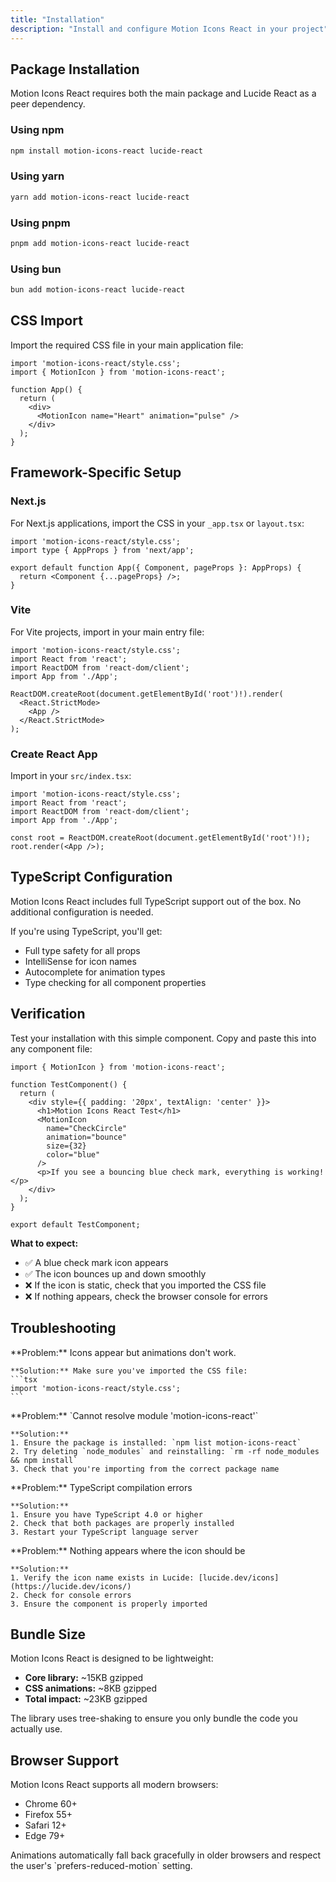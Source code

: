 ```yaml
---
title: "Installation"
description: "Install and configure Motion Icons React in your project"
---
```


## Package Installation

Motion Icons React requires both the main package and Lucide React as a peer dependency.

### Using npm

```bash
npm install motion-icons-react lucide-react
```

### Using yarn

```bash
yarn add motion-icons-react lucide-react
```

### Using pnpm

```bash
pnpm add motion-icons-react lucide-react
```

### Using bun

```bash
bun add motion-icons-react lucide-react
```

## CSS Import

Import the required CSS file in your main application file:

```tsx title="App.tsx"
import 'motion-icons-react/style.css';
import { MotionIcon } from 'motion-icons-react';

function App() {
  return (
    <div>
      <MotionIcon name="Heart" animation="pulse" />
    </div>
  );
}
```

## Framework-Specific Setup

### Next.js

For Next.js applications, import the CSS in your `_app.tsx` or `layout.tsx`:

```tsx title="pages/_app.tsx"
import 'motion-icons-react/style.css';
import type { AppProps } from 'next/app';

export default function App({ Component, pageProps }: AppProps) {
  return <Component {...pageProps} />;
}
```

### Vite

For Vite projects, import in your main entry file:

```tsx title="src/main.tsx"
import 'motion-icons-react/style.css';
import React from 'react';
import ReactDOM from 'react-dom/client';
import App from './App';

ReactDOM.createRoot(document.getElementById('root')!).render(
  <React.StrictMode>
    <App />
  </React.StrictMode>
);
```

### Create React App

Import in your `src/index.tsx`:

```tsx title="src/index.tsx"
import 'motion-icons-react/style.css';
import React from 'react';
import ReactDOM from 'react-dom/client';
import App from './App';

const root = ReactDOM.createRoot(document.getElementById('root')!);
root.render(<App />);
```

## TypeScript Configuration

Motion Icons React includes full TypeScript support out of the box. No additional configuration is needed.

If you're using TypeScript, you'll get:
- Full type safety for all props
- IntelliSense for icon names
- Autocomplete for animation types
- Type checking for all component properties

## Verification

Test your installation with this simple component. Copy and paste this into any component file:

```tsx
import { MotionIcon } from 'motion-icons-react';

function TestComponent() {
  return (
    <div style={{ padding: '20px', textAlign: 'center' }}>
      <h1>Motion Icons React Test</h1>
      <MotionIcon 
        name="CheckCircle" 
        animation="bounce" 
        size={32} 
        color="blue" 
      />
      <p>If you see a bouncing blue check mark, everything is working!</p>
    </div>
  );
}

export default TestComponent;
```

**What to expect:**
- ✅ A blue check mark icon appears
- ✅ The icon bounces up and down smoothly
- ❌ If the icon is static, check that you imported the CSS file
- ❌ If nothing appears, check the browser console for errors

## Troubleshooting

<AccordionGroup>
  <Accordion title="CSS not loading">
    **Problem:** Icons appear but animations don't work.
    
    **Solution:** Make sure you've imported the CSS file:
    ```tsx
    import 'motion-icons-react/style.css';
    ```
  </Accordion>

  <Accordion title="Module not found error">
    **Problem:** `Cannot resolve module 'motion-icons-react'`
    
    **Solution:** 
    1. Ensure the package is installed: `npm list motion-icons-react`
    2. Try deleting `node_modules` and reinstalling: `rm -rf node_modules && npm install`
    3. Check that you're importing from the correct package name
  </Accordion>

  <Accordion title="TypeScript errors">
    **Problem:** TypeScript compilation errors
    
    **Solution:**
    1. Ensure you have TypeScript 4.0 or higher
    2. Check that both packages are properly installed
    3. Restart your TypeScript language server
  </Accordion>

  <Accordion title="Icons not displaying">
    **Problem:** Nothing appears where the icon should be
    
    **Solution:**
    1. Verify the icon name exists in Lucide: [lucide.dev/icons](https://lucide.dev/icons/)
    2. Check for console errors
    3. Ensure the component is properly imported
  </Accordion>
</AccordionGroup>

## Bundle Size

Motion Icons React is designed to be lightweight:

- **Core library:** ~15KB gzipped
- **CSS animations:** ~8KB gzipped
- **Total impact:** ~23KB gzipped

The library uses tree-shaking to ensure you only bundle the code you actually use.

## Browser Support

Motion Icons React supports all modern browsers:

- Chrome 60+
- Firefox 55+
- Safari 12+
- Edge 79+

<Note>
  Animations automatically fall back gracefully in older browsers and respect the user's `prefers-reduced-motion` setting.
</Note>